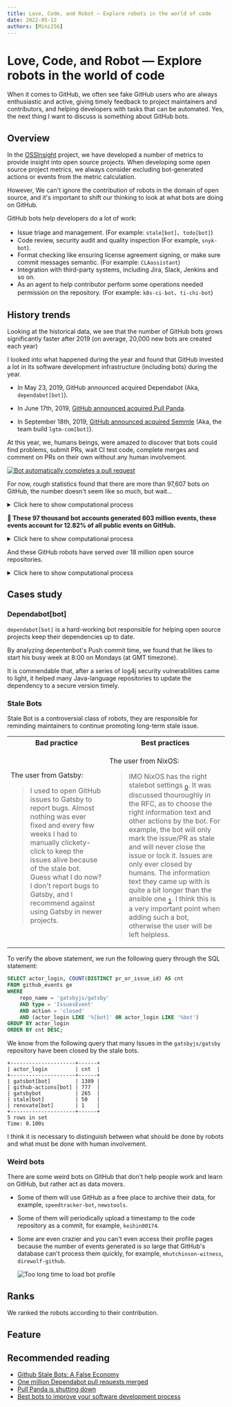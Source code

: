```yaml
---
title: Love, Code, and Robot — Explore robots in the world of code
date: 2022-05-12
authors: [Mini256]
---
```



# Love, Code, and Robot — Explore robots in the world of code

When it comes to GitHub, we often see fake GitHub users who are always enthusiastic and active, giving timely feedback to project maintainers and contributors, and helping developers with tasks that can be automated. Yes, the next thing I want to discuss is something about GitHub bots.

## Overview

In the [OSSInsight](https://ossinsight.io/) project, we have developed a number of metrics to provide insight into open source projects. When developing some open source project metrics, we always consider excluding bot-generated actions or events from the metric calculation. 

However, We can't ignore the contribution of robots in the domain of open source, and it's important to shift our thinking to look at what bots are doing on GitHub.

GitHub bots help developers do a lot of work:

- Issue triage and management. (For example: `stale[bot]`、`todo[bot]`)
- Code review, security audit and quality inspection (For example, `snyk-bot`).
- Format checking like ensuring license agreement signing, or make sure  commit messages semantic. (For example: `CLAassistant`)
- Integration with third-party systems, including Jira, Slack, Jenkins and so on.
- As an agent to help contributor perform some operations needed permission on the repository. (For example: `k8s-ci-bot`、`ti-chi-bot`)

## History trends

Looking at the historical data, we see that the number of GitHub bots grows significantly faster after 2019 (on average, 20,000 new bots are created each year)

<CommonChart
  chart='dynamic-line'
  query='bot-total-history'
  formatSql={false}
  xIndex="event_year"
  yIndex="bots_total"
/>

<!--truncate-->

I looked into what happened during the year and found that GitHub invested a lot in its software development infrastructure (including bots) during the year.

- In May 23, 2019, GitHub announced acquired Dependabot (Aka, `dependabot[bot]`).

- In June 17th, 2019, [GitHub announced acquired Pull Panda](https://github.blog/2019-06-17-github-acquires-pull-panda/).

- In September 18th, 2019, [GitHub announced acquired Semmle](https://github.blog/2019-09-18-github-welcomes-semmle/) (Aka, the team build `lgtm-com[bot]`).

At this year, we, humans beings, were amazed to discover that bots could find problems, submit PRs, wait CI test code, complete merges and comment on PRs on their own without any human involvement. 

[![Bot automatically completes a pull request](./bot_automatically_completes_a_pull_request.png)](https://github.com/buildo/react-components/pull/1367)

For now, rough statistics found that there are more than 97,607 bots on GitHub, the number doesn't seem like so much, but wait...

<details>
<summary>Click here to show computational process</summary>

Before that, we had collected 4.7 billion github events stored in our database. Now we can count the number of bots on GitHub by executing a simple SQL statement:

```sql
SELECT COUNT(DISTINCT actor_login) AS 'Bots'
FROM github_events ge
WHERE actor_login REGEXP '^(bot-.+|.+bot|.+\\[bot\\]|.+-bot-.+|robot-.+|.+-ci-.+|.+-ci|.+-testing|.+clabot.+|.+-gerrit|k8s-.+|.+-machine|.+-automation|github-.+|.+-github|.+-service|.+-builds|codecov-.+|.+teamcity.+|jenkins-.+|.+-jira-.+)$';
```

In this SQL statement, we use a regular expression to determine which `actor_login` is the robot login. For example, the well known star robot `dependabot[bot]`, whose github login ends with `[bot]`, we can find more bots among a large number of events based on this method.

```
+-------+
| Bots  |
+-------+
| 95620 |
+-------+
1 row in set
Time: 16.921s
```

</details>

**👀 These 97 thousand bot accounts generated 603 million events, these events account for 12.82% of all public events on GitHub.**

<details>
<summary>Click here to show computational process</summary>

1. Count the total number of public events triggered by GitHub bot

```sql
SELECT COUNT(*) AS 'Bot''s events'
FROM github_events ge
WHERE actor_login REGEXP '^(bot-.+|.+bot|.+\\[bot\\]|.+-bot-.+|robot-.+|.+-ci-.+|.+-ci|.+-testing|.+clabot.+|.+-gerrit|k8s-.+|.+-machine|.+-automation|github-.+|.+-github|.+-service|.+-builds|codecov-.+|.+teamcity.+|jenkins-.+|.+-jira-.+)$';
```

```
+--------------+
| Bot's events |
+--------------+
| 603554237    |
+--------------+
1 row in set
Time: 13.087s
```

2. Count the total number of all public events on GitHub

```sql
SELECT COUNT(*) AS 'All public events' FROM github_events ge;
```

```
+-------------------+
| All public events |
+-------------------+
| 4705191048        |
+-------------------+
1 row in set
Time: 4.322s
```

3. Calculate the proportion of the former in the latter

```sql
SELECT CONCAT(TRUNCATE(603554237 / 4705191048 * 100, 2), '%') AS 'Proportion of Events';
```

```
+----------------------+
| Proportion of Events |
+----------------------+
| 12.82%               |
+----------------------+
1 row in set
Time: 0.047s
```


</details>

And these GitHub robots have served over 18 million open source repositories.

<details>
<summary>Click here to show computational process</summary>

```sql
SELECT COUNT(DISTINCT repo_id) AS 'Repositories'
FROM github_events ge
WHERE actor_login REGEXP '^(bot-.+|.+bot|.+\\[bot\\]|.+-bot-.+|robot-.+|.+-ci-.+|.+-ci|.+-testing|.+clabot.+|.+-gerrit|k8s-.+|.+-machine|.+-automation|github-.+|.+-github|.+-service|.+-builds|codecov-.+|.+teamcity.+|jenkins-.+|.+-jira-.+)$';
```

```
+--------------+
| Repositories |
+--------------+
| 18415262     |
+--------------+
1 row in set
Time: 27.060s
```

</details>

## Cases study

### Dependabot\[bot\]

`dependabot[bot]` is a hard-working bot responsible for helping open source projects keep their dependencies up to date.

By analyzing depentenbot's Push commit time, we found that he likes to start his busy week at 8:00 on Mondays (at GMT timezone).

<CommonChart
  chart='heatmapchart'
  category='bot-dependabot-commits-time-distribution'
  xIndex='hour'
  yIndex='dayofweek'
  valueIndex='pushes'
  formatSql={false}
/>

It is commendable that, after a series of log4j security vulnerabilities came to light, it helped many Java-language repositories to update the dependency to a secure version timely.

<!-- TODO: Wait for importing title field -->

<!-- ```sql
SELECT toYYYYMMDD(created_at), COUNT(DISTINCT repo_name)
FROM github_events
WHERE actor_login = 'dependabot[bot]' and event_type = 'PullRequestEvent' 
      AND (title LIKE '%log4j%2.%2.15.0')
GROUP BY toYYYYMMDD(created_at)
ORDER BY toYYYYMMDD(created_at);
``` -->

### Stale Bots

Stale Bot is a controversial class of robots, they are responsible for reminding maintainers to continue promoting long-term stale issue.

<table>
<tr>
    <th>Bad practice</th>
    <th>Best practices</th>
</tr>
<tr>
<td>

The user from Gatsby:

> I used to open GitHub issues to Gatsby to report bugs. Almost nothing was ever fixed and every few weeks I had to manually clickety-click to keep the issues alive because of the stale bot. Guess what I do now? I don't report bugs to Gatsby, and I recommend against using Gatsby in newer projects.

</td>
<td>

The user from NixOS:

> IMO NixOS has the right stalebot settings <sub>[0]</sub>. It was discussed thouroughly in the RFC, as to choose the right information text and other actions by the bot. For example, the bot will only mark the issue/PR as stale and will never close the issue or lock it. Issues are only ever closed by humans.
The information text they came up with is quite a bit longer than the ansible one <sub>[1]</sub>. I think this is a very important point when adding such a bot, otherwise the user will be left helpless.

> [0]: https://github.com/NixOS/rfcs/pull/51

> [1]: https://github.com/NixOS/nixpkgs/pull/92254

</td>
</tr>
</table>

To verify the above statement, we run the following query through the SQL statement:

```sql
SELECT actor_login, COUNT(DISTINCT pr_or_issue_id) AS cnt
FROM github_events ge
WHERE
    repo_name = 'gatsbyjs/gatsby'
    AND type = 'IssuesEvent'
    AND action = 'closed'
    AND (actor_login LIKE '%[bot]' OR actor_login LIKE '%bot')
GROUP BY actor_login
ORDER BY cnt DESC;
```

We know from the following query that many Issues in the `gatsbyjs/gatsby` repository have been closed by the stale bots.

```
+---------------------+------+
| actor_login         | cnt  |
+---------------------+------+
| gatsbot[bot]        | 1389 |
| github-actions[bot] | 777  |
| gatsbybot           | 265  |
| stale[bot]          | 50   |
| renovate[bot]       | 1    |
+---------------------+------+
5 rows in set
Time: 0.100s
```

I think it is necessary to distinguish between what should be done by robots and what must be done with human involvement.

### Weird bots

There are some weird bots on GitHub that don't help people work and learn on GitHub, but rather act as data movers.

<CommonChart
  chart='barchart'
  category='bot-weird-bots-ranking'
  formatSql={false}
  categoryIndex='actor_login'
  valueIndex='contributions'
  categoryType='owner'
  seriesName='Contributions'
/>

- Some of them will use GitHub as a free place to archive their data, for example, `speedtracker-bot`, `newstools`.

- Some of them will periodically upload a timestamp to the code repository as a commit, for example, `keihin00174`.

- Some are even crazier and you can't even access their profile pages because the number of events generated is so large that GitHub's database can't process them quickly, for example, `mhutchinson-witness`, `direwolf-github`.

    ![Too long time to load bot profile](too_long_time_to_load_profile.png)

## Ranks

We ranked the robots according to their contribution.

<CommonChart
  chart='barchart'
  category='bot-contribution-ranking'
  formatSql={false}
  categoryIndex='actor_login'
  valueIndex='contributions'
  categoryType='owner'
  seriesName='Contributions'
/>

## Feature



## Recommended reading

- [Github Stale Bots: A False Economy](https://blog.benwinding.com/github-stale-bots/)
- [One million Dependabot pull requests merged](https://github.blog/2019-07-25-one-million-dependabot-pull-requests-merged/)
- [Pull Panda is shutting down](https://github.blog/changelog/2022-03-23-pull-panda-is-shutting-down/)
- [Best bots to improve your software development process](https://livablesoftware.com/best-bots-software-development/)
